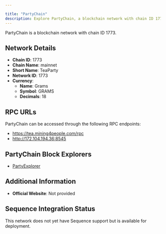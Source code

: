 ```yaml
---

title: "PartyChain"
description: Explore PartyChain, a blockchain network with chain ID 1773. Learn about its native currency, Grams, and how to interact with the network.
---
```




PartyChain is a blockchain network with chain ID 1773.

## Network Details

- **Chain ID**: 1773
- **Chain Name**: mainnet
- **Short Name**: TeaParty
- **Network ID**: 1773
- **Currency**: 
  - **Name**: Grams
  - **Symbol**: GRAMS
  - **Decimals**: 18

## RPC URLs

PartyChain can be accessed through the following RPC endpoints:

- https://tea.mining4people.com/rpc
- http://172.104.194.36:8545

## PartyChain Block Explorers

- [PartyExplorer](https://partyexplorer.co)

## Additional Information

- **Official Website**: Not provided

## Sequence Integration Status

This network does not yet have Sequence support but is available for deployment.

